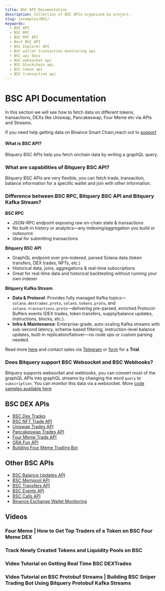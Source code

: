 ```yaml
---
title: BSC API Documentation
description: Collection of BSC APIs organized by project.
slug: /examples/BSC/
keywords:
  - BSC API
  - BSC RPC
  - BSC RPC API
  - Best BSC API
  - BSC Explorer API
  - BSC wallet transaction monitoring api
  - BSC api docs
  - BSC websocket api
  - BSC blockchain api
  - BSC token api
  - BSC transaction api
---
```


# BSC API Documentation

In this section we will see how to fetch data on different tokens, transactions, DEXs like Uniswap, Pancakeswap, Four Meme etc via APIs and Streams.

If you need help getting data on Binance Smart Chain,reach out to [support](https://t.me/Bloxy_info)

#### What is BSC API?

Bitquery BSC APIs help you fetch onchain data by writing a graphQL query.

### What are capabilities of Bitquery BSC API?

Bitquery BSC APIs are very flexible, you can fetch trade, transaction, balance information for a specific wallet and join with other information.

### Difference between BSC RPC, Bitquery BSC API and Bitquery Kafka Stream?

**BSC RPC**

- JSON-RPC endpoint exposing raw on-chain state & transactions
- No built-in history or analytics—any indexing/aggregation you build or outsource
- Ideal for submitting transactions

**Bitquery BSC API**

- GraphQL endpoint over pre-indexed, parsed Solana data (token transfers, DEX trades, NFTs, etc.)
- Historical data, joins, aggregations & real-time subscriptions
- Great for real-time data and historical backtesting without running your own indexer

**Bitquery Kafka Stream**

- **Data & Protocol**: Provides fully managed Kafka topics—`solana.dextrades.proto`, `solana.tokens.proto`, and `solana.transactions.proto`—delivering pre-parsed, enriched Protocol-Buffers events (DEX trades, token transfers, supply/balance updates, instructions, blocks, etc.).
- **Infra & Maintenance**: Enterprise-grade, auto-scaling Kafka streams with sub-second latency, schema-based filtering, instruction-level balance updates, built-in replication/failover—no node ops or custom parsing needed.

Read more [here](https://docs.bitquery.io/docs/streams/real-time-solana-data/) and contact sales via [Telegram](https://t.me/Bloxy_info) or [form](https://bitquery.io/forms/api) for a **Trial**.

### Does Bitquery support BSC Websocket and BSC Webhooks?

Bitquery supports websocket and webhooks, you can convert most of the graphQL APIs into graphQL streams by changing the word `query` to `subscription`. You can monitor this data via a websocket. More [code samples available here](https://docs.bitquery.io/docs/subscriptions/websockets/)

## BSC DEX APIs

- [BSC Dex Trades](./bsc-dextrades)
- [BSC NFT Trade API](./bsc-nft)
- [Uniswap Trades API](./bsc-uniswap-api)
- [Pancakeswap Trades API](./pancake-swap-api)
- [Four Meme Trade API](./four-meme-api)
- [GRA Fun API](./gra-fun-api)
- [Building Four Meme Trading Bot](../../streams/sniper-trade-using-bitquery-kafka-stream)

## Other BSC APIs

- [BSC Balance Updates API](./bsc-balance-updates)
- [BSC Mempool API](./bsc-mempool-stream)
- [BSC Transfers API](./bsc-transfers)
- [BSC Events API](./bsc-events-api)
- [BSC Calls API](./bsc-calls-api)
- [Binance Exchange Wallet Monitoring](../../usecases/binance-exchange-wallet-monitoring)

## Videos


### Four Meme | How to Get Top Traders of a Token on BSC Four Meme DEX

<VideoPlayer url="https://youtu.be/EE7wsFKj6n0" />

### Track Newly Created Tokens and Liquidity Pools on BSC

<VideoPlayer url="https://youtu.be/j5M7-xLQWHk" />

### Video Tutorial on Getting Real Time BSC DEXTrades

<VideoPlayer url="https://youtu.be/LDs5vrM07zs" />

### Video Tutorial on BSC Protobuf Streams | Building BSC Sniper Trading Bot Using Bitquery Protobuf  Kafka Streams

<VideoPlayer url="https://youtu.be/vgOHgqTJmj0" />
